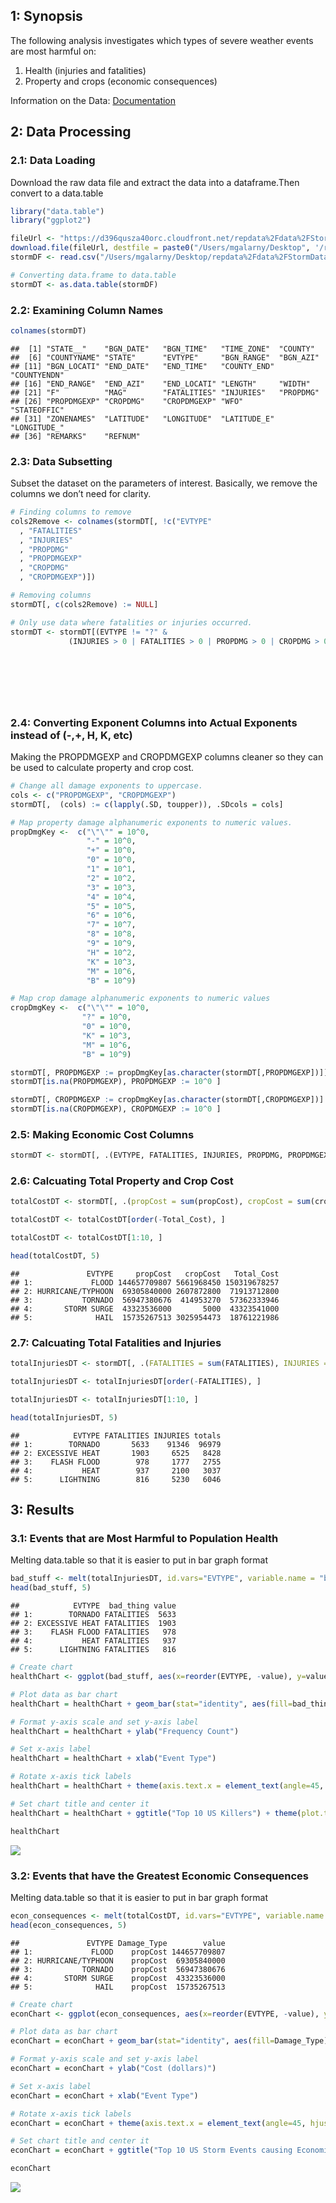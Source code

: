 1: Synopsis
-----------

The following analysis investigates which types of severe weather events are most harmful on:

1.  Health (injuries and fatalities)
2.  Property and crops (economic consequences)

Information on the Data: [Documentation](https://d396qusza40orc.cloudfront.net/repdata%2Fpeer2_doc%2Fpd01016005curr.pdf)

2: Data Processing
------------------

### 2.1: Data Loading

Download the raw data file and extract the data into a dataframe.Then convert to a data.table

``` r
library("data.table")
library("ggplot2")

fileUrl <- "https://d396qusza40orc.cloudfront.net/repdata%2Fdata%2FStormData.csv.bz2"
download.file(fileUrl, destfile = paste0("/Users/mgalarny/Desktop", '/repdata%2Fdata%2FStormData.csv.bz2'))
stormDF <- read.csv("/Users/mgalarny/Desktop/repdata%2Fdata%2FStormData.csv.bz2")

# Converting data.frame to data.table
stormDT <- as.data.table(stormDF)
```

### 2.2: Examining Column Names

``` r
colnames(stormDT)
```

    ##  [1] "STATE__"    "BGN_DATE"   "BGN_TIME"   "TIME_ZONE"  "COUNTY"    
    ##  [6] "COUNTYNAME" "STATE"      "EVTYPE"     "BGN_RANGE"  "BGN_AZI"   
    ## [11] "BGN_LOCATI" "END_DATE"   "END_TIME"   "COUNTY_END" "COUNTYENDN"
    ## [16] "END_RANGE"  "END_AZI"    "END_LOCATI" "LENGTH"     "WIDTH"     
    ## [21] "F"          "MAG"        "FATALITIES" "INJURIES"   "PROPDMG"   
    ## [26] "PROPDMGEXP" "CROPDMG"    "CROPDMGEXP" "WFO"        "STATEOFFIC"
    ## [31] "ZONENAMES"  "LATITUDE"   "LONGITUDE"  "LATITUDE_E" "LONGITUDE_"
    ## [36] "REMARKS"    "REFNUM"

### 2.3: Data Subsetting

Subset the dataset on the parameters of interest. Basically, we remove the columns we don't need for clarity.

``` r
# Finding columns to remove
cols2Remove <- colnames(stormDT[, !c("EVTYPE"
  , "FATALITIES"
  , "INJURIES"
  , "PROPDMG"
  , "PROPDMGEXP"
  , "CROPDMG"
  , "CROPDMGEXP")])

# Removing columns
stormDT[, c(cols2Remove) := NULL]

# Only use data where fatalities or injuries occurred.  
stormDT <- stormDT[(EVTYPE != "?" & 
             (INJURIES > 0 | FATALITIES > 0 | PROPDMG > 0 | CROPDMG > 0)), c("EVTYPE"
                                                                            , "FATALITIES"
                                                                            , "INJURIES"
                                                                            , "PROPDMG"
                                                                            , "PROPDMGEXP"
                                                                            , "CROPDMG"
                                                                            , "CROPDMGEXP") ]
```

### 2.4: Converting Exponent Columns into Actual Exponents instead of (-,+, H, K, etc)

Making the PROPDMGEXP and CROPDMGEXP columns cleaner so they can be used to calculate property and crop cost.

``` r
# Change all damage exponents to uppercase.
cols <- c("PROPDMGEXP", "CROPDMGEXP")
stormDT[,  (cols) := c(lapply(.SD, toupper)), .SDcols = cols]

# Map property damage alphanumeric exponents to numeric values.
propDmgKey <-  c("\"\"" = 10^0,
                 "-" = 10^0, 
                 "+" = 10^0,
                 "0" = 10^0,
                 "1" = 10^1,
                 "2" = 10^2,
                 "3" = 10^3,
                 "4" = 10^4,
                 "5" = 10^5,
                 "6" = 10^6,
                 "7" = 10^7,
                 "8" = 10^8,
                 "9" = 10^9,
                 "H" = 10^2,
                 "K" = 10^3,
                 "M" = 10^6,
                 "B" = 10^9)

# Map crop damage alphanumeric exponents to numeric values
cropDmgKey <-  c("\"\"" = 10^0,
                "?" = 10^0, 
                "0" = 10^0,
                "K" = 10^3,
                "M" = 10^6,
                "B" = 10^9)

stormDT[, PROPDMGEXP := propDmgKey[as.character(stormDT[,PROPDMGEXP])]]
stormDT[is.na(PROPDMGEXP), PROPDMGEXP := 10^0 ]

stormDT[, CROPDMGEXP := cropDmgKey[as.character(stormDT[,CROPDMGEXP])] ]
stormDT[is.na(CROPDMGEXP), CROPDMGEXP := 10^0 ]
```

### 2.5: Making Economic Cost Columns

``` r
stormDT <- stormDT[, .(EVTYPE, FATALITIES, INJURIES, PROPDMG, PROPDMGEXP, propCost = PROPDMG * PROPDMGEXP, CROPDMG, CROPDMGEXP, cropCost = CROPDMG * CROPDMGEXP)]
```

### 2.6: Calcuating Total Property and Crop Cost

``` r
totalCostDT <- stormDT[, .(propCost = sum(propCost), cropCost = sum(cropCost), Total_Cost = sum(propCost) + sum(cropCost)), by = .(EVTYPE)]

totalCostDT <- totalCostDT[order(-Total_Cost), ]

totalCostDT <- totalCostDT[1:10, ]

head(totalCostDT, 5)
```

    ##               EVTYPE     propCost   cropCost   Total_Cost
    ## 1:             FLOOD 144657709807 5661968450 150319678257
    ## 2: HURRICANE/TYPHOON  69305840000 2607872800  71913712800
    ## 3:           TORNADO  56947380676  414953270  57362333946
    ## 4:       STORM SURGE  43323536000       5000  43323541000
    ## 5:              HAIL  15735267513 3025954473  18761221986

### 2.7: Calcuating Total Fatalities and Injuries

``` r
totalInjuriesDT <- stormDT[, .(FATALITIES = sum(FATALITIES), INJURIES = sum(INJURIES), totals = sum(FATALITIES) + sum(INJURIES)), by = .(EVTYPE)]

totalInjuriesDT <- totalInjuriesDT[order(-FATALITIES), ]

totalInjuriesDT <- totalInjuriesDT[1:10, ]

head(totalInjuriesDT, 5)
```

    ##            EVTYPE FATALITIES INJURIES totals
    ## 1:        TORNADO       5633    91346  96979
    ## 2: EXCESSIVE HEAT       1903     6525   8428
    ## 3:    FLASH FLOOD        978     1777   2755
    ## 4:           HEAT        937     2100   3037
    ## 5:      LIGHTNING        816     5230   6046

3: Results
----------

### 3.1: Events that are Most Harmful to Population Health

Melting data.table so that it is easier to put in bar graph format

``` r
bad_stuff <- melt(totalInjuriesDT, id.vars="EVTYPE", variable.name = "bad_thing")
head(bad_stuff, 5)
```

    ##            EVTYPE  bad_thing value
    ## 1:        TORNADO FATALITIES  5633
    ## 2: EXCESSIVE HEAT FATALITIES  1903
    ## 3:    FLASH FLOOD FATALITIES   978
    ## 4:           HEAT FATALITIES   937
    ## 5:      LIGHTNING FATALITIES   816

``` r
# Create chart
healthChart <- ggplot(bad_stuff, aes(x=reorder(EVTYPE, -value), y=value))

# Plot data as bar chart
healthChart = healthChart + geom_bar(stat="identity", aes(fill=bad_thing), position="dodge")

# Format y-axis scale and set y-axis label
healthChart = healthChart + ylab("Frequency Count") 

# Set x-axis label
healthChart = healthChart + xlab("Event Type") 

# Rotate x-axis tick labels 
healthChart = healthChart + theme(axis.text.x = element_text(angle=45, hjust=1))

# Set chart title and center it
healthChart = healthChart + ggtitle("Top 10 US Killers") + theme(plot.title = element_text(hjust = 0.5))

healthChart
```

![](ReproducibleResearchProject2_files/figure-markdown_github/healthChart-1.png)

### 3.2: Events that have the Greatest Economic Consequences

Melting data.table so that it is easier to put in bar graph format

``` r
econ_consequences <- melt(totalCostDT, id.vars="EVTYPE", variable.name = "Damage_Type")
head(econ_consequences, 5)
```

    ##               EVTYPE Damage_Type        value
    ## 1:             FLOOD    propCost 144657709807
    ## 2: HURRICANE/TYPHOON    propCost  69305840000
    ## 3:           TORNADO    propCost  56947380676
    ## 4:       STORM SURGE    propCost  43323536000
    ## 5:              HAIL    propCost  15735267513

``` r
# Create chart
econChart <- ggplot(econ_consequences, aes(x=reorder(EVTYPE, -value), y=value))

# Plot data as bar chart
econChart = econChart + geom_bar(stat="identity", aes(fill=Damage_Type), position="dodge")

# Format y-axis scale and set y-axis label
econChart = econChart + ylab("Cost (dollars)") 

# Set x-axis label
econChart = econChart + xlab("Event Type") 

# Rotate x-axis tick labels 
econChart = econChart + theme(axis.text.x = element_text(angle=45, hjust=1))

# Set chart title and center it
econChart = econChart + ggtitle("Top 10 US Storm Events causing Economic Consequences") + theme(plot.title = element_text(hjust = 0.5))

econChart
```

![](ReproducibleResearchProject2_files/figure-markdown_github/econChart-1.png)
